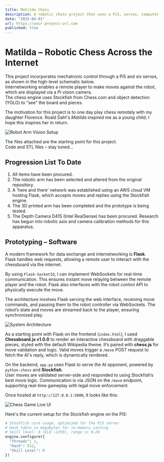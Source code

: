 ```yaml
---
title: Matilda Chess
description: A robotic chess project that uses a Pi5, servos, computer vision, and cloud networking to enable internet-based gameplay.
date: "2025-04-01"
url: https://your-project-url.com
published: true
---
```


# Matilda – Robotic Chess Across the Internet

This project incorporates mechatronic control through a Pi5 and six servos, as shown in the high-level schematic below.  
Internetworking enables a remote player to make moves against the robot, which are displayed via a Pi vision camera.  
The chess engine uses Stockfish from Chess.com and object detection (YOLO) to "see" the board and pieces.

The motivation for this project is to one day play chess remotely with my daughter Florence. Roald Dahl's *Matilda* inspired me as a young child; I hope this inspires her in return.

![Robot Arm Vision Setup](https://github.com/user-attachments/assets/9093c39c-3aeb-4760-bead-17b0a86b5c7f)

The files attached are the starting point for this project.  
Code and STL files – stay tuned...

## Progression List To Date

1. All items have been procured.  
2. The robotic arm has been selected and altered from the original repository.  
3. A 'here and there' network was established using an AWS cloud VM hosting Flask, which accepts moves and replies using the Stockfish engine.  
4. The 3D printed arm has been completed and the prototype is being tested.  
5. The Depth Camera D415 (Intel RealSense) has been procured. Research has begun into robotic axis and camera calibration methods for this apparatus.

## Prototyping – Software

A modern framework for data exchange and internetworking is **Flask**.  
Flask handles web requests, allowing a remote user to interact with the chessboard via the internet.  

By using `Flask-SocketIO`, I can implement WebSockets for real-time communication. This ensures instant move relaying between the remote player and the robot. Flask also interfaces with the robot control API to physically execute the move.

The architecture involves Flask serving the web interface, receiving move commands, and passing them to the robot controller via WebSockets. The robot’s state and moves are streamed back to the player, ensuring synchronized play.

![System Architecture](./image-1.png)

As a starting point with Flask on the frontend (`index.html`), I used **Chessboard.js v1.0.0** to render an interactive chessboard with draggable pieces, styled with the default Wikipedia theme. It’s paired with **chess.js** for move validation and logic. Valid moves trigger a `/move` POST request to fetch the AI's reply, which is dynamically rendered.

On the backend, `app.py` uses Flask to serve the AI opponent, powered by `python-chess` and **Stockfish**.  
User moves are validated server-side and responded to using Stockfish’s best move logic. Communication is via JSON on the `/move` endpoint, supporting real-time gameplay with legal move enforcement.

Once hosted at `http://127.0.0.1:5000`, it looks like this:

![Chess Game Live UI](./image-2.png)

Here's the current setup for the Stockfish engine on the Pi5:

```python
# Stockfish core usage, optimized for the Pi5 server
# Hash table in megabytes for in-memory caching
# Skill level: 0 (ELO ~1350), range is 0–20
engine.configure({
  "Threads": 1,
  "Hash": 512,
  "Skill Level": 0
})
